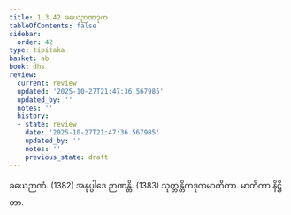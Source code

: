 ```yaml
---
title: 1.3.42 ခယေဉာဏဒုက
tableOfContents: false
sidebar:
  order: 42
type: tipitaka
basket: ab
book: dhs
review:
  current: review
  updated: '2025-10-27T21:47:36.567985'
  updated_by: ''
  notes: ''
  history:
  - state: review
    date: '2025-10-27T21:47:36.567985'
    updated_by: ''
    notes: ''
    previous_state: draft
---
```



<ReviewStatus review={frontmatter.review} showDetails={true} />

<HypothesisAnnotation frontmatter={frontmatter} />

<DynamicBreadcrumb />

<Division number="164" book="dhs" e="ch" v="29" p="45">

<Paragraph number="364" book="dhs">
ခယေဉာဏံ. (<Emphasis>1382</Emphasis>)
</Paragraph>

<Paragraph number="365" book="dhs">
အနုပ္ပါဒေ ဉာဏန္တိ. (<Emphasis>1383</Emphasis>)

</Paragraph>
</Division>

<Paragraph number="366" type="center" book="dhs">
သုတ္တန္တိကဒုကမာတိကာ.



</Paragraph>

<Paragraph number="367" type="center" book="dhs">
မာတိကာ နိဋ္ဌိတာ.
</Paragraph>